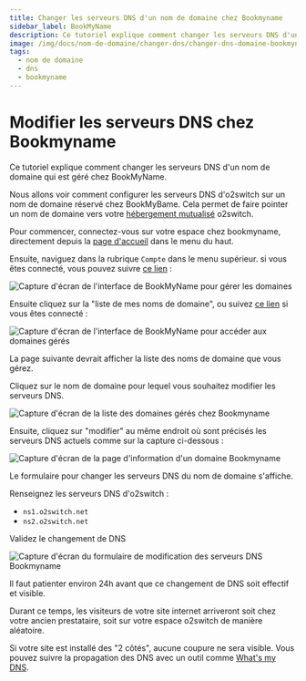 ```yaml
---
title: Changer les serveurs DNS d'un nom de domaine chez Bookmyname
sidebar_label: BookMyName
description: Ce tutoriel explique comment changer les serveurs DNS d'un nom de domaine géré chez BookMyName
image: /img/docs/nom-de-domaine/changer-dns/changer-dns-domaine-bookmyname.png
tags:
  - nom de domaine
  - dns
  - bookmyname
---
```

# Modifier les serveurs DNS chez Bookmyname

Ce tutoriel explique comment changer les serveurs DNS d'un nom de domaine qui est géré chez BookMyName.

Nous allons voir comment configurer les serveurs DNS d'o2switch sur un nom de domaine réservé chez BookMyBame.
Cela permet de faire pointer un nom de domaine vers votre [hébergement
mutualisé](https://www.o2switch.fr/hebergement-illimite/) o2switch.

Pour commencer, connectez-vous sur votre espace chez bookmyname, directement depuis la [page
d'accueil](https://www.bookmyname.com) dans le menu du haut.

<Badge text="1" type="danger" /> Ensuite, naviguez dans la rubrique `Compte` dans le menu supérieur. si vous êtes
connecté, vous pouvez suivre [ce lien](https://www.bookmyname.com/manager.cgi) :

<Image
    src="/img/docs/nom-de-domaine/changer-dns/gerer_bookmyname.png"
    title="Gérer le domaine chez Bookmyname"
    caption="Accès à la gestion des domaines BookMyName"
    alt="Capture d'écran de l'interface de BookMyName pour gérer les domaines"
/>

<Badge text="2" type="danger" /> Ensuite cliquez sur la "liste de mes noms de domaine", ou suivez [ce
lien](https://www.bookmyname.com/manager.cgi?cmd=dld) si vous êtes connecté :


<Image
    src="/img/docs/nom-de-domaine/changer-dns/bookmyname_liste_domaine.png"
    title="Accès à la liste des domaines chez Bookmyname"
    caption="Accès à la liste des noms de domaine gérés chez BookMyName"
    alt="Capture d'écran de l'interface de BookMyName pour accéder aux domaines gérés"
/>

La page suivante devrait afficher la liste des noms de domaine que vous gérez. 

<Badge text="3" type="danger" /> Cliquez sur le nom de domaine pour lequel vous souhaitez modifier les serveurs DNS.

<Image
    src="/img/docs/nom-de-domaine/changer-dns/bookmyname-gestion-domaine.png"
    title="Liste des domaines gérés chez Bookmyname"
    caption="Liste des noms de domaine en gestion chez Bookmyname"
    alt="Capture d'écran de la liste des domaines gérés chez Bookmyname"
/>


<Badge text="4" type="danger" /> Ensuite, cliquez sur "modifier" au même endroit où sont précisés les serveurs DNS
actuels comme sur la capture ci-dessous :

<Image
    src="/img/docs/nom-de-domaine/changer-dns/bookmyname-modifier-dns-1.png"
    title="Modifier les serveurs DNS d'un domaine chez Bookmyname"
    caption="Modifier les serveurs DNS d'un nom de domaine chez Bookmyname"
    alt="Capture d'écran de la page d'information d'un domaine Bookmyname"
/>

Le formulaire pour changer les serveurs DNS du nom de domaine s'affiche.

<Badge text="5" type="danger" /> Renseignez les serveurs DNS d'o2switch : 
- `ns1.o2switch.net`
- `ns2.o2switch.net`

<Badge text="6" type="danger" /> Validez le changement de DNS

<Image
    src="/img/docs/nom-de-domaine/changer-dns/changer-dns-domaine-bookmyname.png"
    title="Mise en place des serveurs DNS d'o2switch"
    caption="Installation des serveurs DNS d'o2switch sur un domaine géré par Bookmyname"
    alt="Capture d'écran du formulaire de modification des serveurs DNS Bookmyname"
/>

Il faut patienter environ 24h avant que ce changement de DNS soit effectif et visible. 

Durant ce temps, les visiteurs de votre site internet arriveront soit chez votre ancien prestataire, soit sur votre
espace o2switch de manière aléatoire.

Si votre site est installé des "2 côtés", aucune coupure ne sera visible. Vous pouvez suivre la propagation des DNS avec
un outil comme [What's my DNS](https://www.whatsmydns.net/).
